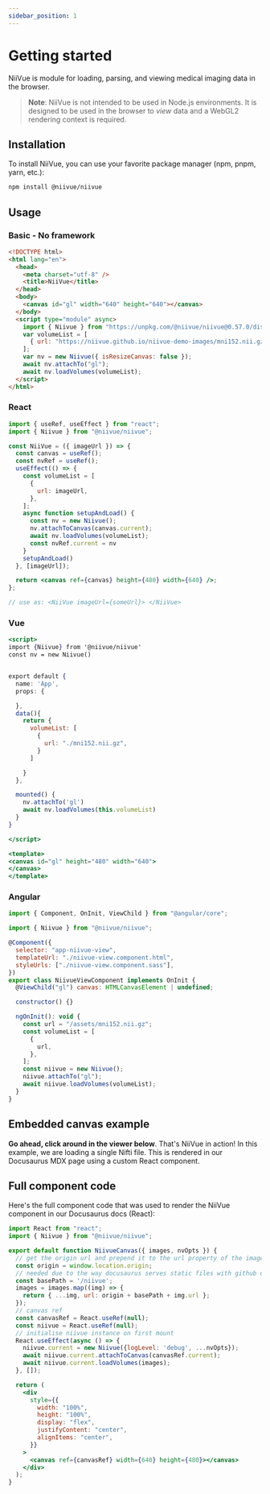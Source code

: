 ```yaml
---
sidebar_position: 1
---
```



# Getting started

NiiVue is module for loading, parsing, and viewing medical imaging data in the browser.

> **Note**: NiiVue is not intended to be used in Node.js environments. It is designed to be used in the browser to _view_ data and a WebGL2 rendering context is required. 

## Installation

To install NiiVue, you can use your favorite package manager (npm, pnpm, yarn, etc.):

```bash
npm install @niivue/niivue
```

## Usage

### Basic - No framework

```html
<!DOCTYPE html>
<html lang="en">
  <head>
    <meta charset="utf-8" />
    <title>NiiVue</title>
  </head>
  <body>
    <canvas id="gl" width="640" height="640"></canvas>
  </body>
  <script type="module" async>
    import { Niivue } from "https://unpkg.com/@niivue/niivue@0.57.0/dist/index.js"
    var volumeList = [
      { url: "https://niivue.github.io/niivue-demo-images/mni152.nii.gz" },
    ];
    var nv = new Niivue({ isResizeCanvas: false });
    await nv.attachTo("gl");
    await nv.loadVolumes(volumeList);
  </script>
</html>
```

### React

```jsx
import { useRef, useEffect } from "react";
import { Niivue } from "@niivue/niivue";

const NiiVue = ({ imageUrl }) => {
  const canvas = useRef();
  const nvRef = useRef();
  useEffect(() => {
    const volumeList = [
      {
        url: imageUrl,
      },
    ];
    async function setupAndLoad() {
      const nv = new Niivue();
      nv.attachToCanvas(canvas.current);
      await nv.loadVolumes(volumeList);
      const nvRef.current = nv
    }
    setupAndLoad()
  }, [imageUrl]);

  return <canvas ref={canvas} height={480} width={640} />;
};

// use as: <NiiVue imageUrl={someUrl}> </NiiVue>
```

### Vue

```jsx
<script>
import {Niivue} from '@niivue/niivue'
const nv = new Niivue()


export default {
  name: 'App',
  props: {

  },
  data(){
    return {
      volumeList: [
        {
          url: "./mni152.nii.gz",
        }
      ]

    }
  },

  mounted() {
    nv.attachTo('gl')
    await nv.loadVolumes(this.volumeList)
  }
}

</script>

<template>
<canvas id="gl" height="480" width="640">
</canvas>
</template>
```

### Angular

```javascript
import { Component, OnInit, ViewChild } from "@angular/core";

import { Niivue } from "@niivue/niivue";

@Component({
  selector: "app-niivue-view",
  templateUrl: "./niivue-view.component.html",
  styleUrls: ["./niivue-view.component.sass"],
})
export class NiivueViewComponent implements OnInit {
  @ViewChild("gl") canvas: HTMLCanvasElement | undefined;

  constructor() {}

  ngOnInit(): void {
    const url = "/assets/mni152.nii.gz";
    const volumeList = [
      {
        url,
      },
    ];
    const niivue = new Niivue();
    niivue.attachTo("gl");
    await niivue.loadVolumes(volumeList);
  }
}
```

## Embedded canvas example

**Go ahead, click around in the viewer below**. That's NiiVue in action! In this example, we are loading a single Nifti file. This is rendered in our Docusaurus MDX page using a custom React component.

<NiivueBrowserWrapper>
  <BasicNiivueCanvas
  images={[
    { url: "https://niivue.github.io/niivue-demo-images/mni152.nii.gz" }
  ]}
  />
</NiivueBrowserWrapper>


## Full component code

Here's the full component code that was used to render the NiiVue component in our Docusaurus docs (React):

```jsx
import React from "react";
import { Niivue } from "@niivue/niivue";

export default function NiivueCanvas({ images, nvOpts }) {
  // get the origin url and prepend it to the url property of the images
  const origin = window.location.origin;
  // needed due to the way docusaurus serves static files with github orgs pages
  const basePath = '/niivue'; 
  images = images.map((img) => {
    return { ...img, url: origin + basePath + img.url };
  });
  // canvas ref
  const canvasRef = React.useRef(null);
  const niivue = React.useRef(null);
  // initialise niivue instance on first mount
  React.useEffect(async () => {
    niivue.current = new Niivue({logLevel: 'debug', ...nvOpts});
    await niivue.current.attachToCanvas(canvasRef.current);
    await niivue.current.loadVolumes(images);
  }, []);

  return (
    <div
      style={{
        width: "100%",
        height: "100%",
        display: "flex",
        justifyContent: "center",
        alignItems: "center",
      }}
    >
      <canvas ref={canvasRef} width={640} height={480}></canvas>
    </div>
  );
}
```
